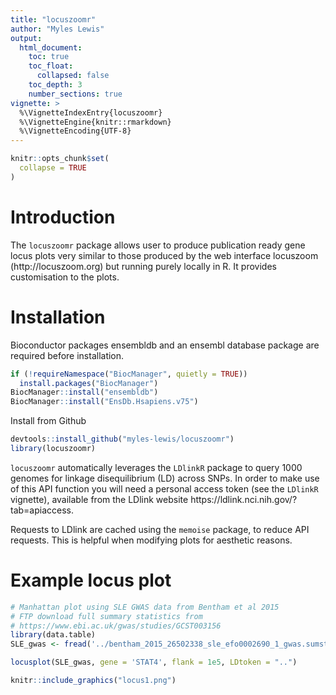 ```yaml
---
title: "locuszoomr"
author: "Myles Lewis"
output:
  html_document:
    toc: true
    toc_float:
      collapsed: false
    toc_depth: 3
    number_sections: true
vignette: >
  %\VignetteIndexEntry{locuszoomr}
  %\VignetteEngine{knitr::rmarkdown}
  %\VignetteEncoding{UTF-8}
---
```


```r
knitr::opts_chunk$set(
  collapse = TRUE
)
```

# Introduction

The `locuszoomr` package allows user to produce publication ready gene locus 
plots very similar to those produced by the web interface locuszoom 
(http://locuszoom.org) but running purely locally in R. It provides 
customisation to the plots.

# Installation

Bioconductor packages ensembldb and an ensembl database package are required 
before installation.

```r
if (!requireNamespace("BiocManager", quietly = TRUE))
  install.packages("BiocManager")
BiocManager::install("ensembldb")
BiocManager::install("EnsDb.Hsapiens.v75")
```

Install from Github
```r
devtools::install_github("myles-lewis/locuszoomr")
library(locuszoomr)
```

`locuszoomr` automatically leverages the `LDlinkR` package to query 1000 genomes 
for linkage disequilibrium (LD) across SNPs. In order to make use of this API
function you will need a personal access token (see the `LDlinkR` vignette), 
available from the LDlink website https://ldlink.nci.nih.gov/?tab=apiaccess.

Requests to LDlink are cached using the `memoise` package, to reduce API 
requests. This is helpful when modifying plots for aesthetic reasons.

# Example locus plot

```r
# Manhattan plot using SLE GWAS data from Bentham et al 2015
# FTP download full summary statistics from
# https://www.ebi.ac.uk/gwas/studies/GCST003156
library(data.table)
SLE_gwas <- fread('../bentham_2015_26502338_sle_efo0002690_1_gwas.sumstats.tsv')

locusplot(SLE_gwas, gene = 'STAT4', flank = 1e5, LDtoken = "..")
```

```r
knitr::include_graphics("locus1.png")
```

